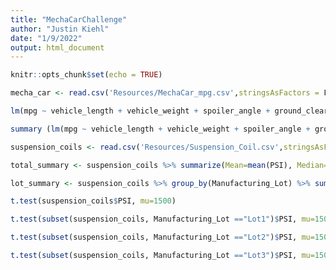 ```yaml
---
title: "MechaCarChallenge"
author: "Justin Kiehl"
date: "1/9/2022"
output: html_document
---
```


```r
knitr::opts_chunk$set(echo = TRUE)
```

```r
mecha_car <- read.csv('Resources/MechaCar_mpg.csv',stringsAsFactors = F) #read in dataset
```

```r
lm(mpg ~ vehicle_length + vehicle_weight + spoiler_angle + ground_clearance + AWD,data=mecha_car) #generate multiple linear regression model
```

```r
summary (lm(mpg ~ vehicle_length + vehicle_weight + spoiler_angle + ground_clearance + AWD,data=mecha_car))
```

```r
suspension_coils <- read.csv('Resources/Suspension_Coil.csv',stringsAsFactors = F) #read in dataset
```

```r
total_summary <- suspension_coils %>% summarize(Mean=mean(PSI), Median=median(PSI), Variance=var(PSI), SD=sd(PSI), .groups = 'keep')
```

```r
lot_summary <- suspension_coils %>% group_by(Manufacturing_Lot) %>% summarize(Mean=mean(PSI), Median=median(PSI), Variance=var(PSI), SD=sd(PSI), .groups = 'keep')
```

```r
t.test(suspension_coils$PSI, mu=1500)
```

```r
t.test(subset(suspension_coils, Manufacturing_Lot =="Lot1")$PSI, mu=1500)
```

```r
t.test(subset(suspension_coils, Manufacturing_Lot =="Lot2")$PSI, mu=1500)
```

```r
t.test(subset(suspension_coils, Manufacturing_Lot =="Lot3")$PSI, mu=1500)
```

```r

```

```r

```






